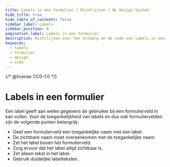 ```yaml
---
title: Labels in een formulier | Richtlijnen | NL Design System
hide_title: true
hide_table_of_contents: false
sidebar_label: Labels
sidebar_position: 6
pagination_label: Labels in een formulier
description: Richtlijnen voor het ontwerp en de code van labels in een formulier.
keywords:
  - labels
  - formulier
  - design
  - code
---
```


{/* @license CC0-1.0 */}


# Labels in een formulier

Een label geeft aan welke gegevens de gebruiker bij een formulierveld in kan vullen.
Voor de toegankelijkheid van labels en dus ook formuliervelden zijn de volgende punten belangrijk:

- Geef een formulierveld een toegankelijke naam met een label.
- De zichtbare naam moet overeenkomen met de toegankelijke naam.
- Zet het label boven het formulierveld.
- Zorg ervoor dat het label altijd zichtbaar is.
- Zet alleen tekst in het label.
- Gebruik duidelijke labelteksten.

<AccessibleName />
<AccessibleNameCode />

<VisibleAccessibleName />
<VisibleAccessibleNameCode />

<LabelAboveField />
<LabelAboveFieldCode />

<LabelAlwaysVisible />
<LabelAlwaysVisibleCode />

<LabelOnlyText />
<LabelOnlyTextCode />

<LabelText />
<LabelTextCode />

<FormFooterInfo />
